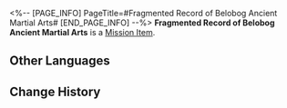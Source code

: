 <%-- [PAGE_INFO]
PageTitle=#Fragmented Record of Belobog Ancient Martial Arts#
[END_PAGE_INFO] --%>
{{Item Infobox
|id          = 140363
|image       = Item Fragmented Record of Belobog Ancient Martial Arts.png
|type        = Mission Item
|invCategory = Missions
|rarity      = 3
|effect      = 
|description = A ruined booklet. The pages are yellowish and fragile, and the notes written are extremely blurred. It is said that some of its text records some long-lost ancient Belobogian martial arts techniques.
}}
{{Description|"I am almost certain that this booklet was made to look old by being fed to Funeral Worms before soaked in Moo-Moo urine... But the contents written upon its pages might very well be real, as certain contemporary texts can attest. Ah... Don't cry yet, let's get the appraisal fee settled first, thank you." &mdash; Balaway "Miner's Lamp"}}
'''Fragmented Record of Belobog Ancient Martial Arts''' is a [[Mission Item]].

==Other Languages==
{{Other Languages
|en   = Fragmented Record of Belobog Ancient Martial Arts
|zhs  = 贝洛伯格古武术残卷
|zht  = 貝洛伯格古武術殘卷
|ja   = ベロブルグ古武術残編
|ko   = 벨로보그 고대 무술 잔본
|es   = Fragmentos sobre las antiguas artes marciales de Belobog
|fr   = Archives d'arts martiaux de Belobog
|ru   = Повреждённая рукопись о древних боевых искусствах Белобога
|th   = ตำราการต่อสู้โบราณของ Belobog
|vi   = Quyển Võ Thuật Cổ Belobog
|de   = Bruchstückhafte Aufzeichnung uralter Kampfkünste aus Belobog
|id   = Buklet Seni Bela Diri Kuno Belobog
|pt   = Registro Fragmentado das Artes Marciais de Belobog
}}

==Change History==
{{Change History|1.5}}